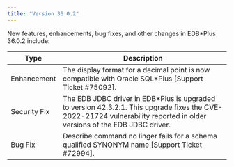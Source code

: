 ```yaml
---
title: "Version 36.0.2"
---
```

<div id="release_notes" class="registered_link"></div>

New features, enhancements, bug fixes, and other changes in EDB*Plus 36.0.2 include:

| Type         | Description                                                                                                                                                             |
| ------------ | ------------------------------------------------------------------------------------------------------------------------------------------------------------------------| 
| Enhancement  | The display format for a decimal point is now compatible with Oracle SQL*Plus [Support Ticket #75092].                                                                  |
| Security Fix | The EDB JDBC driver in EDB*Plus is upgraded to version 42.3.2.1. This upgrade fixes the CVE-2022-21724 vulnerability reported in older versions of the EDB JDBC driver. |
| Bug Fix      | Describe command no linger fails for a schema qualified SYNONYM name [Support Ticket #72994].                                                                           |